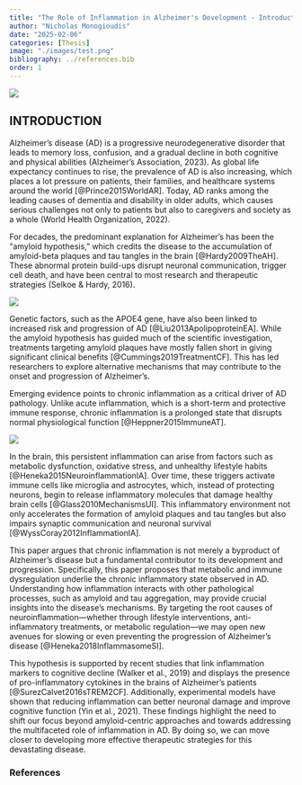 ```yaml
---
title: "The Role of Inflammation in Alzheimer's Development - Introduction"
author: "Nicholas Monogioudis"
date: "2025-02-06"
categories: [Thesis]
image: "./images/test.png"
bibliography: ../references.bib
order: 1
---
```



![](images/test.png){fig-align="center"}

## INTRODUCTION

Alzheimer's disease (AD) is a progressive neurodegenerative disorder
that leads to memory loss, confusion, and a gradual decline in both
cognitive and physical abilities (Alzheimer's Association, 2023). As
global life expectancy continues to rise, the prevalence of AD is also
increasing, which places a lot pressure on patients, their families, and
healthcare systems around the world [@Prince2015WorldAR]. Today, AD
ranks among the leading causes of dementia and disability in older
adults, which causes serious challenges not only to patients but also to
caregivers and society as a whole (World Health Organization, 2022).

For decades, the predominant explanation for Alzheimer's has been the
"amyloid hypothesis," which credits the disease to the accumulation of
amyloid-beta plaques and tau tangles in the brain [@Hardy2009TheAH]. These abnormal protein build-ups disrupt neuronal communication,
trigger cell death, and have been central to most research and
therapeutic strategies (Selkoe & Hardy, 2016). 

![](images/hardy2009.png){fig-align="center"}

Genetic factors, such as the APOE4 gene, have also been linked to increased risk and progression
of AD [@Liu2013ApolipoproteinEA]. While the amyloid hypothesis has guided much
of the scientific investigation, treatments targeting amyloid plaques
have mostly fallen short in giving significant clinical benefits [@Cummings2019TreatmentCF]. This has led researchers to explore alternative
mechanisms that may contribute to the onset and progression of
Alzheimer's.

Emerging evidence points to chronic inflammation as a critical driver of
AD pathology. Unlike acute inflammation, which is a short-term and
protective immune response, chronic inflammation is a prolonged state
that disrupts normal physiological function [@Heppner2015ImmuneAT]. 

![](images/heppner2015.png){fig-align="center"}

In the brain, this persistent inflammation can arise from factors such as
metabolic dysfunction, oxidative stress, and unhealthy lifestyle habits [@Heneka2015NeuroinflammationIA]. Over time, these triggers activate immune cells
like microglia and astrocytes, which, instead of protecting neurons,
begin to release inflammatory molecules that damage healthy brain cells [@Glass2010MechanismsUI]. This inflammatory environment not only accelerates
the formation of amyloid plaques and tau tangles but also impairs
synaptic communication and neuronal survival [@WyssCoray2012InflammationIA].

This paper argues that chronic inflammation is not merely a byproduct of
Alzheimer's disease but a fundamental contributor to its development and
progression. Specifically, this paper proposes that metabolic and immune
dysregulation underlie the chronic inflammatory state observed in AD.
Understanding how inflammation interacts with other pathological
processes, such as amyloid and tau aggregation, may provide crucial
insights into the disease's mechanisms. By targeting the root causes of
neuroinflammation---whether through lifestyle interventions,
anti-inflammatory treatments, or metabolic regulation---we may open new
avenues for slowing or even preventing the progression of Alzheimer's
disease [@Heneka2018InflammasomeSI].

This hypothesis is supported by recent studies that link inflammation
markers to cognitive decline (Walker et al., 2019) and displays the
presence of pro-inflammatory cytokines in the brains of Alzheimer's
patients [@SurezCalvet2016sTREM2CF]. Additionally, experimental models
have shown that reducing inflammation can better neuronal damage and
improve cognitive function (Yin et al., 2021). These findings highlight
the need to shift our focus beyond amyloid-centric approaches and
towards addressing the multifaceted role of inflammation in AD. By doing
so, we can move closer to developing more effective therapeutic
strategies for this devastating disease.


### References

::: {#refs}
:::